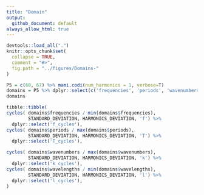 ```yaml
---
title: "Domain"
output:
  github_document: default
always_allow_html: true
---
```

```r
devtools::load_all(".")
knitr::opts_chunk$set(
  collapse = TRUE,
  comment = "#>",
  fig.path = "../figures/Domains-"
)
```

```r
P5 = c(60, 67) %>% mami.codi(num_harmonics = 1, verbose=T)
domains = P5 %>% dplyr::select(c('frequencies', 'periods', 'wavenumbers', 'wavelengths')) %>% tidyr::unnest(cols=everything())
domains
```

```r
tibble::tibble(
cycles( domains$frequencies / min(domains$frequencies), 
        STANDARD_DEVIATION, HARMONICS_DEVIATION, 'f') %>% 
  dplyr::select('f_cycles'),
cycles( domains$periods / max(domains$periods), 
        STANDARD_DEVIATION, HARMONICS_DEVIATION, 'T') %>% 
  dplyr::select('T_cycles'),

cycles( domains$wavenumbers / max(domains$wavenumbers), 
        STANDARD_DEVIATION, HARMONICS_DEVIATION, 'k') %>% 
  dplyr::select('k_cycles'),
cycles( domains$wavelengths / min(domains$wavelengths), 
        STANDARD_DEVIATION, HARMONICS_DEVIATION, 'l') %>% 
  dplyr::select('l_cycles'),
)
```


